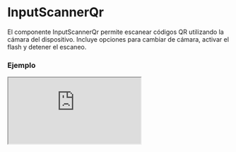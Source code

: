 
# InputScannerQr

El componente InputScannerQr permite escanear códigos QR utilizando la cámara del dispositivo. Incluye opciones para cambiar de cámara, activar el flash y detener el escaneo.

### Ejemplo

<Iframe src="https://fenextjs-component-storybook.vercel.app/iframe.html?args=&id=component-input-scanner-qr--index&viewMode=story" />

### Importacion

Para importar el componente InputScannerQr, se puede hacer desde fenextjs

```tsx copy
import { InputScannerQr } from "fenextjs";
```

### Parametros

| Parametro | Tipo | Requerido | Default | Descripcion |
| --------- | ---- | --------- | ------- | ----------- |
| className | string | no | '' | Clase CSS para personalizar el contenedor principal del componente. |
| onChange | (v: string) =\> void | no | undefined | Función que se ejecuta al escanear un código QR con éxito, pasando el valor escaneado. |
| buttonScannerContent | ReactNode | no | \<Qr /\> | Contenido personalizado para el botón que activa el escáner. |
| buttonChangeCameraContent | ReactNode | no | \<CameraChange /\> | Contenido personalizado para el botón que permite cambiar entre cámaras. |
| buttonToggleFlashContent | ReactNode | no | \<Bolt /\> | Contenido personalizado para el botón que activa o desactiva el flash de la cámara. |

### Storybook

Para ver el storybook del componente lo puede hacer con este [link](https://fenextjs-component-storybook.vercel.app/?path=/story/component-input-scanner-qr--index)

### Usos

- Escáner básico de QR

```tsx copy
<InputScannerQr onChange={(value) => console.log(value)} />
```

- Escáner con contenido personalizado en los botones

```tsx copy
<InputScannerQr buttonScannerContent={<div>Escanear QR</div>} />
```

- Escáner con cambio de cámara y flash activable

```tsx copy
<InputScannerQr buttonChangeCameraContent={<div>Cambiar Cámara</div>} buttonToggleFlashContent={<div>Flash</div>} />
```


